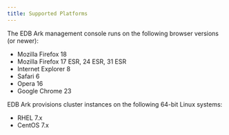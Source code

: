 ```yaml
---
title: Supported Platforms
---
```


The EDB Ark management console runs on the following browser versions
(or newer):

  - Mozilla Firefox 18
  - Mozilla Firefox 17 ESR, 24 ESR, 31 ESR
  - Internet Explorer 8
  - Safari 6
  - Opera 16
  - Google Chrome 23

EDB Ark provisions cluster instances on the following 64-bit Linux
systems:

  - RHEL 7.x
  - CentOS 7.x
